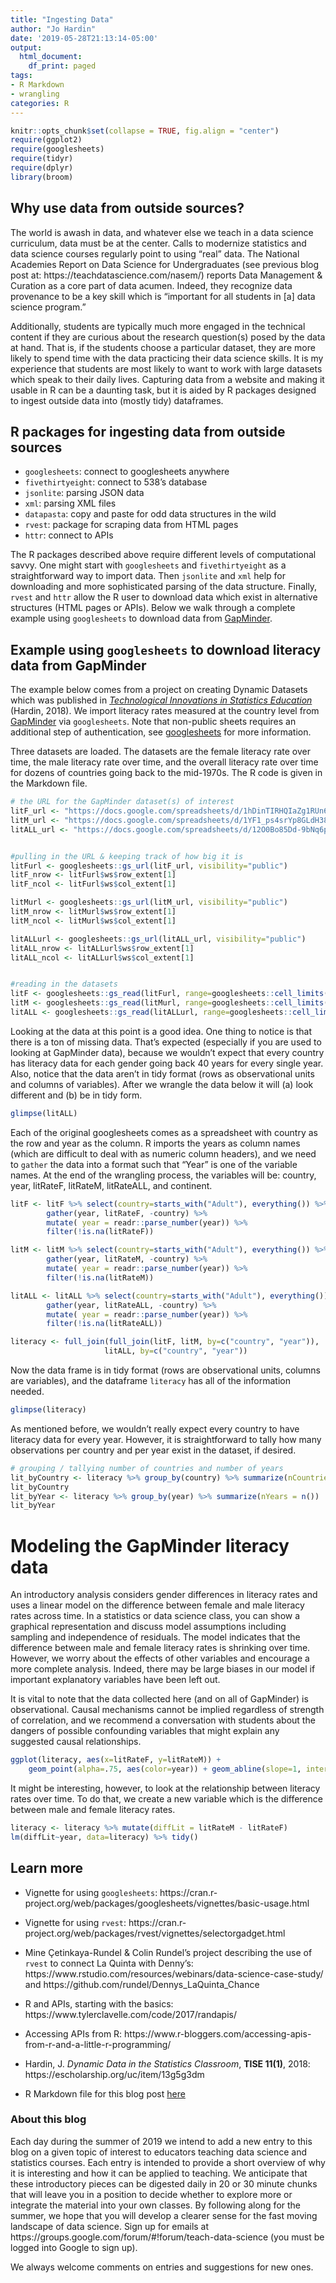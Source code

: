 ```yaml
---
title: "Ingesting Data"
author: "Jo Hardin"
date: '2019-05-28T21:13:14-05:00'
output:
  html_document:
    df_print: paged
tags:
- R Markdown
- wrangling
categories: R
---
```


```r
knitr::opts_chunk$set(collapse = TRUE, fig.align = "center")
require(ggplot2)
require(googlesheets)
require(tidyr)
require(dplyr)
library(broom)
```


## Why use data from outside sources? 


The world is awash in data, and whatever else we teach in a data science curriculum, data must be at the center.  Calls to modernize statistics and data science courses regularly point to using "real" data.  The National Academies Report on Data Science for Undergraduates (see previous blog post at: https://teachdatascience.com/nasem/) reports Data Management & Curation as a core part of data acumen.  Indeed, they recognize data provenance to be a key skill which is "important for all students in [a] data science program."

Additionally, students are typically much more engaged in the technical content if they are curious about the research question(s) posed by the data at hand.  That is, if the students choose a particular dataset, they are more likely to spend time with the data practicing their data science skills.  It is my experience that students are most likely to want to work with large datasets which speak to their daily lives.  Capturing data from a website and making it usable in R can be a daunting task, but it is aided by R packages designed to ingest outside data into (mostly tidy) dataframes.


## R packages for ingesting data from outside sources

* `googlesheets`: connect to googlesheets anywhere
* `fivethirtyeight`: connect to 538's database
* `jsonlite`: parsing JSON data
* `xml`: parsing XML files
* `datapasta`: copy and paste for odd data structures in the wild
* `rvest`: package for scraping data from HTML pages
* `httr`: connect to APIs

The R packages described above require different levels of computational savvy.  One might start with `googlesheets` and `fivethirtyeight` as a straightforward way to import data.  Then `jsonlite` and `xml` help for downloading and more sophisticated parsing of the data structure.  Finally, `rvest` and `httr` allow the R user to download data which exist in alternative structures (HTML pages or APIs).  Below we walk through a complete example using `googlesheets` to download data from [GapMinder](http://www.gapminder.org/).


## Example using `googlesheets` to download literacy data from GapMinder


The example below comes from a project on creating Dynamic Datasets which was published in [*Technological Innovations in Statistics Education*](https://escholarship.org/uc/item/13g5g3dm) (Hardin, 2018).  We import literacy rates measured at the country level from [GapMinder](http://www.gapminder.org/) via `googlesheets`.  Note that non-public sheets requires an additional step of authentication, see [googlesheets](https://github.com/jennybc/googlesheets) for more information.


Three datasets are loaded.  The datasets are the female literacy rate over time, the male literacy rate over time, and the overall literacy rate over time for dozens of countries going back to the mid-1970s.  The R code is given in the Markdown file.

```r
# the URL for the GapMinder dataset(s) of interest
litF_url <- "https://docs.google.com/spreadsheets/d/1hDinTIRHQIaZg1RUn6Z_6mo12PtKwEPFIz_mJVF6P5I/pub?gid=0"
litM_url <- "https://docs.google.com/spreadsheets/d/1YF1_ps4srYp8GLdH38v7hJQtDDjFJWz6_5bg-_zICaY/pub?gid=0"
litALL_url <- "https://docs.google.com/spreadsheets/d/12O0Bo85Dd-9bNq6p5KwXduPET1cRETP-mKy3ZK4q_xo/pub?gid=0"


#pulling in the URL & keeping track of how big it is
litFurl <- googlesheets::gs_url(litF_url, visibility="public")
litF_nrow <- litFurl$ws$row_extent[1]
litF_ncol <- litFurl$ws$col_extent[1]

litMurl <- googlesheets::gs_url(litM_url, visibility="public")
litM_nrow <- litMurl$ws$row_extent[1]
litM_ncol <- litMurl$ws$col_extent[1]

litALLurl <- googlesheets::gs_url(litALL_url, visibility="public")
litALL_nrow <- litALLurl$ws$row_extent[1]
litALL_ncol <- litALLurl$ws$col_extent[1]


#reading in the datasets
litF <- googlesheets::gs_read(litFurl, range=googlesheets::cell_limits(c(1,1), c(litF_nrow,litF_ncol)))
litM <- googlesheets::gs_read(litMurl, range=googlesheets::cell_limits(c(1,1), c(litM_nrow,litM_ncol)))
litALL <- googlesheets::gs_read(litALLurl, range=googlesheets::cell_limits(c(1,1), c(litALL_nrow,litALL_ncol)))
```

Looking at the data at this point is a good idea.  One thing to notice is that there is a ton of missing data.  That's expected (especially if you are used to looking at GapMinder data), because we wouldn't expect that every country has literacy data for each gender going back 40 years for every single year.  Also, notice that the data aren't in tidy format (rows as observational units and columns of variables).  After we wrangle the data below it will (a) look different and (b) be in tidy form.

```r
glimpse(litALL)
```


Each of the original googlesheets comes as a spreadsheet with country as the row and year as the column.  R imports the years as column names (which are difficult to deal with as numeric column headers), and we need to `gather` the data into a format such that "Year" is one of the variable names.  At the end of the wrangling process, the variables will be: country, year, litRateF, litRateM, litRateALL, and continent.

```r
litF <- litF %>% select(country=starts_with("Adult"), everything()) %>%
        gather(year, litRateF, -country) %>%
        mutate( year = readr::parse_number(year)) %>%
        filter(!is.na(litRateF)) 

litM <- litM %>% select(country=starts_with("Adult"), everything()) %>%
        gather(year, litRateM, -country) %>%
        mutate( year = readr::parse_number(year)) %>%
        filter(!is.na(litRateM)) 

litALL <- litALL %>% select(country=starts_with("Adult"), everything()) %>%
        gather(year, litRateALL, -country) %>%
        mutate( year = readr::parse_number(year)) %>%
        filter(!is.na(litRateALL))

literacy <- full_join(full_join(litF, litM, by=c("country", "year")), 
                     litALL, by=c("country", "year"))
```

Now the data frame is in tidy format (rows are observational units, columns are variables), and the dataframe `literacy` has all of the information needed.

```r
glimpse(literacy)
```

As mentioned before, we wouldn't really expect every country to have literacy data for every year.  However, it is straightforward to tally how many observations per country and per year exist in the dataset, if desired.
```r
# grouping / tallying number of countries and number of years
lit_byCountry <- literacy %>% group_by(country) %>% summarize(nCountries = n())
lit_byCountry
lit_byYear <- literacy %>% group_by(year) %>% summarize(nYears = n())
lit_byYear
```



# Modeling the GapMinder literacy data

An introductory analysis considers gender differences in literacy rates and uses a linear model on the difference between female and male literacy rates across time.  In a statistics or data science class, you can show a graphical representation and discuss model assumptions including sampling and independence of residuals. The model indicates that the difference between male and female literacy rates is shrinking over time.  However, we worry about the effects of other variables and encourage a more complete analysis.  Indeed, there may be large biases in our model if important explanatory variables have been left out.

It is vital to note that the data collected here (and on all of GapMinder) is observational.  Causal mechanisms cannot be implied regardless of strength of correlation, and we recommend a conversation with students about the dangers of possible confounding variables that might explain any suggested causal relationships.


```r
ggplot(literacy, aes(x=litRateF, y=litRateM)) + 
    geom_point(alpha=.75, aes(color=year)) + geom_abline(slope=1, intercept=0)
```

It might be interesting, however, to look at the relationship between literacy rates over time.  To do that, we create a new variable which is the difference between male and female literacy rates.

```r
literacy <- literacy %>% mutate(diffLit = litRateM - litRateF)
lm(diffLit~year, data=literacy) %>% tidy()
```



## Learn more

* Vignette for using `googlesheets`: https://cran.r-project.org/web/packages/googlesheets/vignettes/basic-usage.html

* Vignette for using `rvest`: https://cran.r-project.org/web/packages/rvest/vignettes/selectorgadget.html

* Mine &Ccedil;etinkaya-Rundel & Colin Rundel's project describing the use of `rvest` to connect La Quinta with Denny's: https://www.rstudio.com/resources/webinars/data-science-case-study/ and  https://github.com/rundel/Dennys_LaQuinta_Chance

* R and APIs, starting with the basics: https://www.tylerclavelle.com/code/2017/randapis/

* Accessing APIs from R: https://www.r-bloggers.com/accessing-apis-from-r-and-a-little-r-programming/

* Hardin, J. *Dynamic Data in the Statistics Classroom*, **TISE 11(1)**, 2018: https://escholarship.org/uc/item/13g5g3dm

* R Markdown file for this blog post [here](https://github.com/hglanz/teachdatascience_blog/blob/master/content/post/2019_05_28_ingestingdata/ingestingdata.Rmd)


### About this blog 

Each day during the summer of 2019 we intend to add a new entry to this blog on a given topic of interest to educators teaching data science and statistics courses. Each entry is intended to provide a short overview of why it is interesting and how it can be applied to teaching. We anticipate that these introductory pieces can be digested daily in 20 or 30 minute chunks that will leave you in a position to decide whether to explore more or integrate the material into your own classes. By following along for the summer, we hope that you will develop a clearer sense for the fast moving landscape of data science. Sign up for emails at https://groups.google.com/forum/#!forum/teach-data-science (you must be logged into Google to sign up).

We always welcome comments on entries and suggestions for new ones.

